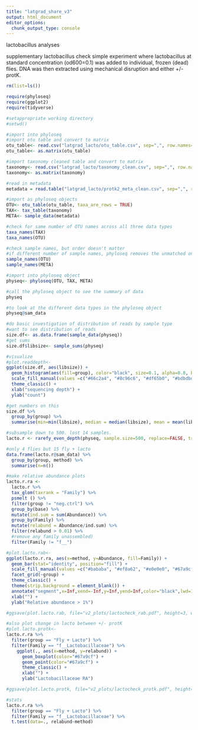 ```yaml
---
title: "latgrad_share_v3"
output: html_document
editor_options: 
  chunk_output_type: console
---
```


lactobacillus analyses

supplementary lactobacillus check
simple experiment where lactobacillus at standard concentration (od600=0.1) was added to individual, frozen (dead) flies. DNA was then extracted using mechanical disruption and either +/- protK. 
```r
rm(list=ls())

require(phyloseq)
require(ggplot2)
require(tidyverse)

#setappropriate working directory
#setwd()

#import into phyloseq 
#import otu table and convert to matrix
otu_table<- read.csv("latgrad_lacto/otu_table.csv", sep=",", row.names=1)
otu_table<- as.matrix(otu_table)

#import taxonomy cleaned table and convert to matrix
taxonomy<- read.csv("latgrad_lacto/taxonomy_clean.csv", sep=",", row.names=1)
taxonomy<- as.matrix(taxonomy)

#read in metadata
metadata = read.table("latgrad_lacto/protk2_meta_clean.csv", sep=",", row.names=1, header=TRUE)

#import as phyloseq objects
OTU<- otu_table(otu_table, taxa_are_rows = TRUE)
TAX<- tax_table(taxonomy)
META<- sample_data(metadata)

#check for same number of OTU names across all three data types 
taxa_names(TAX)
taxa_names(OTU)

#check sample names, but order doesn't matter 
#if different number of sample names, phyloseq removes the unmatched ones 
sample_names(OTU)
sample_names(META)

#import into phyloseq object 
physeq<- phyloseq(OTU, TAX, META)

#call the phyloseq object to see the summary of data
physeq

#to look at the different data types in the phyloseq object
physeq@sam_data

#do basic investigation of distribution of reads by sample type
#want to see distribution of reads
size.df<- as.data.frame(sample_data(physeq))
#get sums
size.df$libsize<- sample_sums(physeq)

#visualize
#plot.readdepth<- 
ggplot(size.df, aes(libsize)) +
  geom_histogram(aes(fill=group), color="black", size=0.1, alpha=0.8, binwidth=1000)+ 
  scale_fill_manual(values =c("#66c2a4", "#8c96c6", "#df65b0", "#bdbdbd")) +
  theme_classic() +
  xlab("sequencing depth") +
  ylab("count")

#get numbers on this
size.df %>%
  group_by(group) %>%
  summarise(min=min(libsize), median = median(libsize), mean = mean(libsize), max=max(libsize))

#subsample down to 500. lost 14 samples. 
lacto.r <- rarefy_even_depth(physeq, sample.size=500, replace=FALSE, trimOTUs=TRUE, rngseed=11)

#only 4 flies but 15 fly + lacto 
data.frame(lacto.r@sam_data) %>%
  group_by(group, method) %>%
  summarise(n=n())

#make relative abundance plots
lacto.r.ra <- 
  lacto.r %>% 
  tax_glom(taxrank = "Family") %>%
  psmelt () %>%
  filter(group != "neg.ctrl") %>%
  group_by(base) %>%
  mutate(ind.sum = sum(Abundance)) %>%
  group_by(Family) %>%
  mutate(relabund = Abundance/ind.sum) %>%
  filter(relabund > 0.01) %>%
  #remove any family unassembled) 
  filter(Family != "f__")

#plot.lacto.rab<- 
ggplot(lacto.r.ra, aes(x=method, y=Abundance, fill=Family)) +
  geom_bar(stat="identity", position="fill") +
  scale_fill_manual(values =c("#bababa", "#ef8a62", "#e0e0e0", "#67a9cf")) +
  facet_grid(~group) +
  theme_classic() +
  theme(strip.background = element_blank()) +
  annotate("segment",x=Inf,xend=-Inf,y=Inf,yend=Inf,color="black",lwd=1) +
  xlab("") + 
  ylab("Relative abundance > 1%")

#ggsave(plot.lacto.rab, file="v2_plots/lactocheck_rab.pdf", height=3, width=5.5)

#also plot change in lacto between +/- protK 
#plot.lacto.protk<- 
lacto.r.ra %>%
  filter(group == "Fly + Lacto") %>%
  filter(Family == "f__Lactobacillaceae") %>%
    ggplot(., aes(x=method, y=relabund)) +
      geom_boxplot(color="#67a9cf") +
      geom_point(color="#67a9cf") + 
      theme_classic() + 
      xlab("") + 
      ylab("Lactobacillaceae RA") 

#ggsave(plot.lacto.protk, file="v2_plots/lactocheck_protk.pdf", height=3, width=2)

#stats
lacto.r.ra %>%
  filter(group == "Fly + Lacto") %>%
  filter(Family == "f__Lactobacillaceae") %>%
  t.test(data=., relabund~method)

```